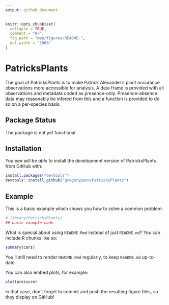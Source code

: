 ```yaml
---
output: github_document
---
```


<!-- README.md is generated from README.Rmd. Please edit that file -->

```r
knitr::opts_chunk$set(
  collapse = TRUE,
  comment = "#>",
  fig.path = "man/figures/README-",
  out.width = "100%"
)
```

# PatricksPlants

<!-- badges: start -->
<!-- badges: end -->

The goal of PatricksPlants is to make Patrick Alexander's plant occurance observations more accessible for analysis. A data frame is provided with all observations and metadata coded as presence-only. Presence-absence data may reasonably be infered from this and a function is provided to do so on a per-species basis.

## Package Status

The package is not yet functional.

## Installation

<!-- You can install the released version of PatricksPlants from [CRAN](https://CRAN.R-project.org) with: -->

<!-- ``` r -->
<!-- install.packages("PatricksPlants") -->
<!-- ``` -->

You ~~can~~ _will be able to_ install the development version of PatricksPlants from GitHub with:

``` r
install.packages("devtools")
devtools::install_github("gregorypenn/PatricksPlants")
```

## Example

This is a basic example which shows you how to solve a common problem:

```r
# library(PatricksPlants)
## basic example code
```

What is special about using `README.Rmd` instead of just `README.md`? You can include R chunks like so:

```r
summary(cars)
```

You'll still need to render `README.Rmd` regularly, to keep `README.md` up-to-date.

You can also embed plots, for example:

```r
plot(pressure)
```

In that case, don't forget to commit and push the resulting figure files, so they display on GitHub!
